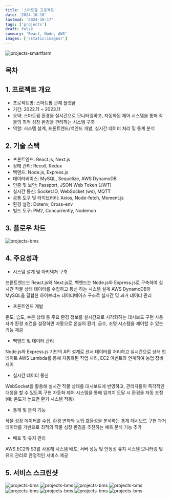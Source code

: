 ```yaml
---
title: '스마트팜 프로젝트'
date: '2024-10-10'
lastmod: '2024-10-17'
tags: ['projects']
draft: false
summary: 'React, Node, AWS'
images: ['/static/images/']
---
```


![projects-smartfarm](/static/images/project/smartfarm.png)

## 목차
  <TOCInline toc={props.toc} exclude="Introduction" />
  
## 1. 프로젝트 개요
- 프로젝트명: 스마트팜 관제 플랫폼
- 기간: 2022.11 ~ 2023.11
- 요약: 스마트팜 환경을 실시간으로 모니터링하고, 자동화된 제어 시스템을 통해 작
물의 최적 성장 환경을 관리하는 시스템 구축
- 역할: 시스템 설계, 프론트엔드/백엔드 개발, 실시간 데이터 처리 및 통계 분석

## 2. 기술 스택
- 프론트엔드: React.js, Next.js
- 상태 관리: Recoil, Redux
- 백엔드: Node.js, Express.js
- 데이터베이스: MySQL, Sequelize, AWS DynamoDB
- 인증 및 보안: Passport, JSON Web Token (JWT)
- 실시간 통신: Socket.IO, WebSocket (ws), MQTT
- 공통 도구 및 라이브러리: Axios, Node-fetch, Moment.js
- 환경 설정: Dotenv, Cross-env
- 빌드 도구: PM2, Concurrently, Nodemon

## 3. 플로우 차트
![projects-bms](/static/images/project/smartfarmflow.png)

## 4. 주요성과
- 시스템 설계 및 아키텍처 구축

프론트엔드는 React.js와 Next.js로, 백엔드는 Node.js와 Express.js로 구축하여 실시간 작물 상태 데이터를 수집하고 통신
하는 시스템 설계 AWS DynamoDB와 MySQL을 결합한 하이브리드 데이터베이스 구조로 실시간 및 과거 데이터 관리

- 프론트엔드 개발

온도, 습도, 수분 상태 등 주요 환경 정보를 실시간으로 시각화하는 대시보드 구현 사용자가 환경 조건을 설정하면 
자동으로 온실의 환기, 급수, 조명 시스템을 제어할 수 있는 기능 제공

- 백엔드 및 데이터 관리

Node.js와 Express.js 기반의 API 설계로 센서 데이터를 처리하고 실시간으로 상태 업데이트
AWS Lambda를 통해 자동화된 작업 처리, EC2 이벤트와 연계하여 농업 장비 제어

- 실시간 데이터 통신

WebSocket을 활용해 실시간 작물 상태를 대시보드에 반영하고, 관리자들이 즉각적인 대응을 할 수 있도록 구현 
자동화 제어 시스템을 통해 임계치 도달 시 환경을 자동 조정 (예: 온도가 높으면 환기 시스템 작동)

- 통계 및 분석 기능

작물 성장 데이터를 수집, 환경 변화와 농업 효율성을 분석하는 통계 대시보드 구현
과거 데이터를 기반으로 최적의 작물 성장 환경을 추천하는 예측 분석 기능 추가

- 배포 및 유지 관리

AWS EC2와 S3를 사용해 시스템 배포, 서버 성능 및 안정성 유지
시스템 모니터링 및 유지 관리로 안정적인 서비스 제공


## 5. 서비스 스크린샷
![projects-bms](/static/images/project/smartfarm.png)
![projects-bms](/static/images/project/smartfarm1.png)
![projects-bms](/static/images/project/smartfarm2.png)
![projects-bms](/static/images/project/smartfarm3.png)
![projects-bms](/static/images/project/smartfarm4.png)
![projects-bms](/static/images/project/smartfarm5.png)
![projects-bms](/static/images/project/smartfarm6.png)
![projects-bms](/static/images/project/smartfarm7.png)